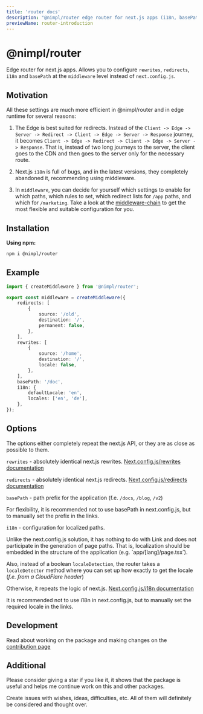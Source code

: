 ```yaml
---
title: 'router docs'
description: "@nimpl/router edge router for next.js apps (i18n, basePath, rewrites, redirects)"
previewName: router-introduction
---
```


# @nimpl/router

<PackageLinks npmName="@nimpl/router" githubName="nimpl-router" />

Edge router for next.js apps.
Allows you to configure `rewrites`, `redirects`, `i18n` and `basePath` at the `middleware` level instead of `next.config.js`.

## Motivation

All these settings are much more efficient in @nimpl/router and in edge runtime for several reasons:

1. The Edge is best suited for redirects.
Instead of the `Client -> Edge -> Server -> Redirect -> Client -> Edge -> Server -> Response` journey, it becomes `Client -> Edge -> Redirect -> Client -> Edge -> Server -> Response`.
That is, instead of two long journeys to the server, the client goes to the CDN and then goes to the server only for the necessary route.

2. Next.js `i18n` is full of bugs, and in the latest versions, they completely abandoned it, recommending using middleware.

3. In `middleware`, you can decide for yourself which settings to enable for which paths, which rules to set, which redirect lists for `/app` paths, and which for `/marketing`.
Take a look at the [middleware-chain](./middleware-chain.mdx) to get the most flexible and suitable configuration for you.

## Installation

**Using npm:**
```sh npm2yarn copy
npm i @nimpl/router
```

## Example

```ts filename="middleware.ts"
import { createMiddleware } from '@nimpl/router';

export const middleware = createMiddleware({
    redirects: [
        {
            source: '/old',
            destination: '/',
            permanent: false,
        },
    ],
    rewrites: [
        {
            source: '/home',
            destination: '/',
            locale: false,
        },
    ],
    basePath: '/doc',
    i18n: {
        defaultLocale: 'en',
        locales: ['en', 'de'],
    },
});
```

## Options

The options either completely repeat the next.js API, or they are as close as possible to them.

`rewrites` - absolutely identical next.js rewrites. [Next.config.js/rewrites documentation](https://nextjs.org/docs/app/api-reference/next-config-js/rewrites)

`redirects` - absolutely identical next.js redirects. [Next.config.js/redirects documentation](https://nextjs.org/docs/app/api-reference/next-config-js/redirects)

`basePath` - path prefix for the application (f.e. `/docs`, `/blog`, `/v2`)

<Hint>
For flexibility, it is recommended not to use basePath in next.config.js, but to manually set the prefix in the links.
</Hint>

`i18n` - configuration for localized paths.

<Hint>
Unlike the next.config.js solution, it has nothing to do with Link and does not participate in the generation of page paths.
That is, localization should be embedded in the structure of the application (e.g. `app/[lang]/page.tsx`).
</Hint>

Also, instead of a boolean `localeDetection`, the router takes a `localeDetector` method where you can set up how exactly to get the locale (_f.e. from a CloudFlare header_)

Otherwise, it repeats the logic of next.js. [Next.config.js/i18n documentation](https://nextjs.org/docs/pages/building-your-application/routing/internationalization)

<Hint>
It is recommended not to use i18n in next.config.js, but to manually set the required locale in the links.
</Hint>

## Development

Read about working on the package and making changes on the [contribution page](/contribution)

## Additional

Please consider giving a star if you like it, it shows that the package is useful and helps me continue work on this and other packages.

Create issues with wishes, ideas, difficulties, etc. All of them will definitely be considered and thought over.
